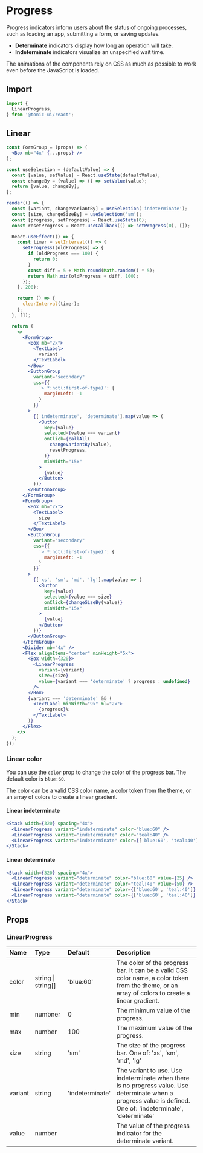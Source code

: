 # Progress

Progress indicators inform users about the status of ongoing processes, such as loading an app, submitting a form, or saving updates.

- **Determinate** indicators display how long an operation will take.
- **Indeterminate** indicators visualize an unspecified wait time.

The animations of the components rely on CSS as much as possible to work even before the JavaScript is loaded.

## Import

```js
import {
  LinearProgress,
} from '@tonic-ui/react';
```

## Linear

```jsx noInline
const FormGroup = (props) => (
  <Box mb="4x" {...props} />
);

const useSelection = (defaultValue) => {
  const [value, setValue] = React.useState(defaultValue);
  const changeBy = (value) => () => setValue(value);
  return [value, changeBy];
};

render(() => {
  const [variant, changeVariantBy] = useSelection('indeterminate');
  const [size, changeSizeBy] = useSelection('sm');
  const [progress, setProgress] = React.useState(0);
  const resetProgress = React.useCallback(() => setProgress(0), []);

  React.useEffect(() => {
    const timer = setInterval(() => {
      setProgress((oldProgress) => {
        if (oldProgress === 100) {
          return 0;
        }
        const diff = 5 + Math.round(Math.random() * 5);
        return Math.min(oldProgress + diff, 100);
      });
    }, 200);

    return () => {
      clearInterval(timer);
    };
  }, []);

  return (
    <>
      <FormGroup>
        <Box mb="2x">
          <TextLabel>
            variant
          </TextLabel>
        </Box>
        <ButtonGroup
          variant="secondary"
          css={{
            '> *:not(:first-of-type)': {
              marginLeft: -1
            }
          }}
        >
          {['indeterminate', 'determinate'].map(value => (
            <Button
              key={value}
              selected={value === variant}
              onClick={callAll(
                changeVariantBy(value),
                resetProgress,
              )}
              minWidth="15x"
            >
              {value}
            </Button>
          ))}
        </ButtonGroup>
      </FormGroup>
      <FormGroup>
        <Box mb="2x">
          <TextLabel>
            size
          </TextLabel>
        </Box>
        <ButtonGroup
          variant="secondary"
          css={{
            '> *:not(:first-of-type)': {
              marginLeft: -1
            }
          }}
        >
          {['xs', 'sm', 'md', 'lg'].map(value => (
            <Button
              key={value}
              selected={value === size}
              onClick={changeSizeBy(value)}
              minWidth="15x"
            >
              {value}
            </Button>
          ))}
        </ButtonGroup>
      </FormGroup>
      <Divider mb="4x" />
      <Flex alignItems="center" minHeight="5x">
        <Box width={320}>
          <LinearProgress
            variant={variant}
            size={size}
            value={variant === 'determinate' ? progress : undefined}
          />
        </Box>
        {variant === 'determinate' && (
          <TextLabel minWidth="9x" ml="2x">
            {progress}%
          </TextLabel>
        )}
      </Flex>
    </>
  );
});
```

### Linear color

You can use the `color` prop to change the color of the progress bar. The default color is `blue:60`.

The color can be a valid CSS color name, a color token from the theme, or an array of colors to create a linear gradient.

#### Linear indeterminate

```jsx
<Stack width={320} spacing="4x">
  <LinearProgress variant="indeterminate" color="blue:60" />
  <LinearProgress variant="indeterminate" color="teal:40" />
  <LinearProgress variant="indeterminate" color={['blue:60', 'teal:40']} />
</Stack>
```

#### Linear determinate

```jsx
<Stack width={320} spacing="4x">
  <LinearProgress variant="determinate" color="blue:60" value={25} />
  <LinearProgress variant="determinate" color="teal:40" value={50} />
  <LinearProgress variant="determinate" color={['blue:60', 'teal:40']} value={75} />
  <LinearProgress variant="determinate" color={['blue:60', 'teal:40']} value={100} />
</Stack>
```

## Props

### LinearProgress

| Name | Type | Default | Description |
| :--- | :--- | :------ | :---------- |
| color | string \| string[] | 'blue:60' | The color of the progress bar. It can be a valid CSS color name, a color token from the theme, or an array of colors to create a linear gradient. |
| min | numbner | 0 | The minimum value of the progress. |
| max | number | 100 | The maximum value of the progress. |
| size | string | 'sm' | The size of the progress bar. One of: 'xs', 'sm', 'md', 'lg' |
| variant | string | 'indeterminate' | The variant to use. Use indeterminate when there is no progress value. Use determinate when a progress value is defined. One of: 'indeterminate', 'determinate' |
| value | number |  | The value of the progress indicator for the determinate variant. |
